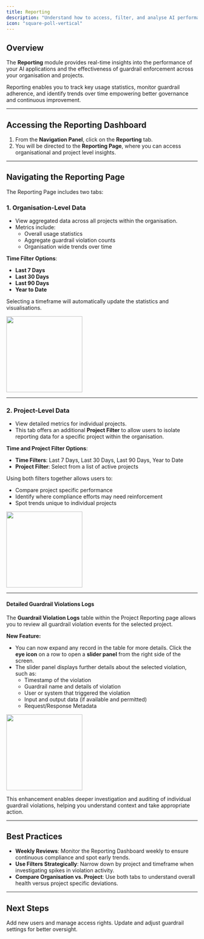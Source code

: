 ```yaml
---
title: Reporting
description: "Understand how to access, filter, and analyse AI performance and guardrail violation data"
icon: "square-poll-vertical"
---
```


## Overview

The **Reporting** module provides real-time insights into the performance of your AI applications and the effectiveness of guardrail enforcement across your organisation and projects.

Reporting enables you to track key usage statistics, monitor guardrail adherence, and identify trends over time empowering better governance and continuous improvement.

---

## Accessing the Reporting Dashboard

1. From the **Navigation Panel**, click on the **Reporting** tab.
2. You will be directed to the **Reporting Page**, where you can access organisational and project level insights.

---

## Navigating the Reporting Page

The Reporting Page includes two tabs:

### 1. Organisation-Level Data

- View aggregated data across all projects within the organisation.
- Metrics include:
  - Overall usage statistics
  - Aggregate guardrail violation counts
  - Organisation wide trends over time

**Time Filter Options**:
- **Last 7 Days**
- **Last 30 Days**
- **Last 90 Days**
- **Year to Date**

Selecting a timeframe will automatically update the statistics and visualisations.

<img height="200" src="/images/Org Reporting.png" />

---

### 2. Project-Level Data

- View detailed metrics for individual projects.
- This tab offers an additional **Project Filter** to allow users to isolate reporting data for a specific project within the organisation.

**Time and Project Filter Options**:
- **Time Filters**: Last 7 Days, Last 30 Days, Last 90 Days, Year to Date
- **Project Filter**: Select from a list of active projects

Using both filters together allows users to:
- Compare project specific performance
- Identify where compliance efforts may need reinforcement
- Spot trends unique to individual projects

<img height="200" src="/images/Project Reporting.png" />

---

#### Detailed Guardrail Violations Logs

The **Guardrail Violation Logs** table within the Project Reporting page allows you to review all guardrail violation events for the selected project.

**New Feature:**
- You can now expand any record in the table for more details. Click the **eye icon** on a row to open a **slider panel** from the right side of the screen.
- The slider panel displays further details about the selected violation, such as:
  - Timestamp of the violation
  - Guardrail name and details of violation
  - User or system that triggered the violation
  - Input and output data (if available and permitted)
  - Request/Response Metadata

<img height="200" src="/images/Policy Violations Panel.png" />

This enhancement enables deeper investigation and auditing of individual guardrail violations, helping you understand context and take appropriate action.

---

## Best Practices

- **Weekly Reviews**: Monitor the Reporting Dashboard weekly to ensure continuous compliance and spot early trends.
- **Use Filters Strategically**: Narrow down by project and timeframe when investigating spikes in violation activity.
- **Compare Organisation vs. Project**: Use both tabs to understand overall health versus project specific deviations.

---

## Next Steps

<CardGroup cols={2}>
  <Card
    title="Manage Users"
    icon="users"
    href="/product-guide/permissions.mdx"
  >
    Add new users and manage access rights.
  </Card>
  <Card
    title="Refine Guardrails"
    icon="sliders"
    href="/product-guide/policies"
  >
    Update and adjust guardrail settings for better oversight.
  </Card>
</CardGroup>
